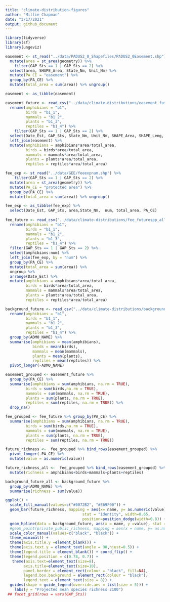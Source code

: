 ```yaml
---
title: "climate-distribution-figures"
author: "Millie Chapman"
date: "3/17/2021"
output: github_document
---
```


```r
library(tidyverse)
library(sf)
library(ungeviz)
```

```r
easement <- st_read("../data/PADUS2_0_Shapefiles/PADUS2_0Easement.shp") %>%
  mutate(area = st_area(geometry)) %>%
    filter(GAP_Sts == 1 | GAP_Sts == 2) %>%
  select(area, SHAPE_Area, State_Nm, Unit_Nm) %>%
  mutate(PA_CE = "easement") %>%
  group_by(PA_CE) %>%
  mutate(total_area = sum(area)) %>% ungroup()

easement <- as_tibble(easement)

easement_future <- read_csv("../data/climate-distributions/easement_futurespp_all.csv") %>%
  rename(amphibians = "b1",
         birds = "b1_1",
         mammals = "b1_2",
         plants = "b1_3",
         reptiles = "b1_4") %>%
    filter(GAP_Sts == 1 | GAP_Sts == 2) %>%
  select(Date_Est, GAP_Sts, State_Nm, Unit_Nm, SHAPE_Area, SHAPE_Leng, amphibians:reptiles) %>%
  left_join(easement) %>%
  mutate(amphibians = amphibians*area/total_area,
         birds = birds*area/total_area,
         mammals = mammals*area/total_area,
         plants = plants*area/total_area,
         reptiles = reptiles*area/total_area) 
```

```r
fee_exp <- st_read("../data/GEE/feeexpnum.shp") %>%
    filter(GAP_Sts == 1 | GAP_Sts == 2) %>%
  mutate(area = st_area(geometry)) %>%
  mutate(PA_CE = "protected area") %>%
  group_by(PA_CE) %>%
  mutate(total_area = sum(area)) %>% ungroup()

fee_exp <- as_tibble(fee_exp) %>%
  select(Date_Est, GAP_Sts, area,State_Nm,  num, total_area, PA_CE) 
  
fee_future <- read_csv("../data/climate-distributions/fee_futurespp_all_numbered.csv") %>%
  rename(amphibians = "b1",
         birds = "b1_1",
         mammals = "b1_2",
         plants = "b1_3",
         reptiles = "b1_4") %>%
  filter(GAP_Sts == 1 | GAP_Sts == 2) %>%
  select(amphibians:num) %>%
  left_join(fee_exp, by = "num") %>%
  group_by(PA_CE) %>%
  mutate(total_area = sum(area)) %>%
  ungroup %>%
  arrange(Date_Est) %>%
  mutate(amphibians = amphibians*area/total_area,
         birds = birds*area/total_area,
         mammals = mammals*area/total_area,
         plants = plants*area/total_area,
         reptiles = reptiles*area/total_area) 

```

```r
background_future <- read_csv("../data/climate-distributions/background_futurespp_all.csv") %>%
  rename(amphibians = "b1",
         birds = "b1_1",
         mammals = "b1_2",
         plants = "b1_3",
         reptiles = "b1_4") %>%
  group_by(ADM0_NAME) %>%
  summarise(amphibians = mean(amphibians),
            birds = mean(birds),
            mammals = mean(mammals),
            plants = mean(plants),
            reptiles = mean(reptiles)) %>%
  pivot_longer(-ADM0_NAME)
```

```r
easement_grouped <- easement_future %>%
  group_by(PA_CE) %>%
  summarise(amphibians = sum(amphibians, na.rm = TRUE),
         birds = sum(birds,na.rm = TRUE),
         mammals = sum(mammals, na.rm = TRUE),
         plants = sum(plants, na.rm = TRUE),
         reptiles = sum(reptiles, na.rm = TRUE)) %>% 
  drop_na()
```


```r
fee_grouped <- fee_future %>% group_by(PA_CE) %>%
  summarise(amphibians = sum(amphibians, na.rm = TRUE),
         birds = sum(birds,na.rm = TRUE),
         mammals = sum(mammals, na.rm = TRUE),
         plants = sum(plants, na.rm = TRUE),
         reptiles = sum(reptiles, na.rm = TRUE))
```


```r
future_richness <-  fee_grouped %>% bind_rows(easement_grouped) %>%
  pivot_longer(-PA_CE) %>%
  mutate(value = as.numeric(value))

future_richness_all <-  fee_grouped %>% bind_rows(easement_grouped) %>%
  mutate(richness = amphibians+birds+mammals+plants+reptiles)

background_future_all <- background_future %>%
  group_by(ADM0_NAME) %>%
  summarise(richness = sum(value))
```


```r
ggplot() + 
  scale_fill_manual(values=c("#0072B2", "#E69F00")) +
  geom_bar(future_richness, mapping = aes(x= name, y= as.numeric(value), fill = PA_CE),
                                  stat = "identity", width=0.65,
                                  position=position_dodge(width=0.8)) +
  geom_hpline(data = background_future, aes(x = name, y =value), stat = "identity", height = 0.4, lwd = .9) +
  #geom_point(private_public_richness, mapping = aes(x = name, y= as.numeric(value),  group = type), stat = "identity", position=position_dodge(width=0.8),  pch = 23, size = 2) +
  scale_color_manual(values=c("black", "black")) +
  theme_minimal() +
  theme(axis.title.y =element_blank()) +
  theme(axis.text.y = element_text(angle = 90,hjust=0.5)) +
  theme(legend.title = element_blank()) + coord_flip() +
  theme(legend.position = c(0.78, 0.7)) +
   theme(axis.text=element_text(size=8),
        axis.title=element_text(size=10),
        panel.border = element_rect(colour = "black", fill=NA),
        legend.box.background = element_rect(colour = "black"),
        legend.text = element_text(size = 8)) +
  guides(shape = guide_legend(override.aes = list(size = 5))) +
    labs(y = "Projected mean species richness 2100") 
 ## facet_grid(rows = vars(GAP_Sts))
```

